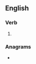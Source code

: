 ==English==

===Verb===
{{head|en|verb form}}

# {{en-past of|ecycle}}

===Anagrams===
* {{anagrams|en|a=ccdeely|decycle}}
